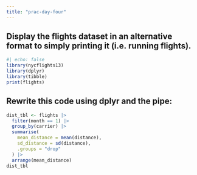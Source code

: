 ```yaml
---
title: "prac-day-four"
---
```


## Display the flights dataset in an alternative format to simply printing it (i.e. running flights).

```r
#| echo: false
library(nycflights13)
library(dplyr)
library(tibble)
print(flights)
```

## Rewrite this code using dplyr and the pipe:

```r
dist_tbl <- flights |>
  filter(month == 1) |>
  group_by(carrier) |>
  summarise(
    mean_distance = mean(distance),
    sd_distance = sd(distance),
    .groups = "drop"
  ) |>
  arrange(mean_distance)
dist_tbl
```

